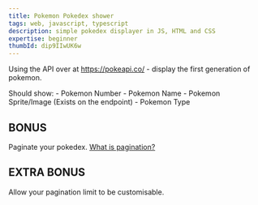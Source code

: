 ```yaml
---
title: Pokemon Pokedex shower
tags: web, javascript, typescript
description: simple pokedex displayer in JS, HTML and CSS
expertise: beginner
thumbId: dip9IIwUK6w
---
```


Using the API over at https://pokeapi.co/ - display the first generation of pokemon.

Should show: - Pokemon Number - Pokemon Name - Pokemon Sprite/Image (Exists on the endpoint) - Pokemon Type

<h2>BONUS</h2>
Paginate your pokedex.
<a href="https://sitechecker.pro/pagination/">What is pagination?</a>

<h2>EXTRA BONUS</h2>
Allow your pagination limit to be customisable.
